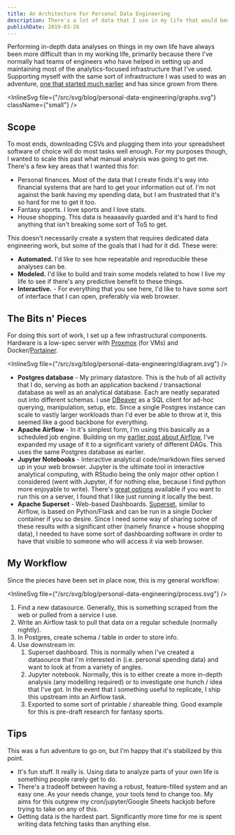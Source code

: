 ```yaml
---
title: An Architecture For Personal Data Engineering
description: There's a lot of data that I use in my life that would benefit from some infrastructure work. Here's hoping to create something that makes this easier for me.
publishDate: 2019-03-26
---
```



Performing in-depth data analyses on things in my own life have always been more difficult than in my working life, primarily because there I've normally had teams of engineers who have helped in setting up and maintaining most of the analytics-focused infrastructure that I've used. Supporting myself with the same sort of infrastructure I was used to was an adventure, [one that started much earlier](/blog/my-very-own-airflow-cluster/) and has since grown from there.

<InlineSvg file={"/src/svg/blog/personal-data-engineering/graphs.svg"} className={"small"} />

## Scope

To most ends, downloading CSVs and plugging them into your spreadsheet software of choice will do most tasks well enough. For my purposes though, I wanted to scale this past what manual analysis was going to get me. There's a few key areas that I wanted this for:

- Personal finances. Most of the data that I create finds it's way into financial systems that are hard to get your information out of. I'm not against the bank having my spending data, but I am frustrated that it's so hard for me to get it too.
- Fantasy sports. I love sports and I love stats.
- House shopping. This data is heaaaavily guarded and it's hard to find anything that isn't breaking some sort of ToS to get.

This doesn't necessarily create a system that requires dedicated data engineering work, but some of the goals that I had for it did. These were:

- **Automated.** I'd like to see how repeatable and reproducible these analyses can be.
- **Modeled.** I'd like to build and train some models related to how I live my life to see if there's any predictive benefit to these things.
- **Interactive.** - For everything that you see here, I'd like to have some sort of interface that I can open, preferably via web browser.

## The Bits n' Pieces

For doing this sort of work, I set up a few infrastructural components. Hardware is a low-spec server with [Proxmox](https://www.proxmox.com/en/) (for VMs) and Docker/[Portainer](https://www.portainer.io/).

<InlineSvg file={"/src/svg/blog/personal-data-engineering/diagram.svg"} />

- **Postgres database** - My primary datastore. This is the hub of all activity that I do, serving as both an application backend / transactional database as well as an analytical database. Each are neatly separated out into different schemas. I use [DBeaver](https://dbeaver.io/) as a SQL client for ad-hoc querying, manipulation, setup, etc. Since a single Postgres instance can scale to vastly larger workloads than I'd ever be able to throw at it, this seemed like a good backbone for everything.
- **Apache Airflow** - In it's simplest form, I'm using this basically as a scheduled job engine. Building on my [earlier post about Airflow]("/blog/my-very-own-airflow-cluster/"), I've expanded my usage of it to a significant variety of different DAGs. This uses the same Postgres database as earlier.
- **Jupyter Notebooks** - Interactive analytical code/markdown files served up in your web browser. Jupyter is the ultimate tool in interactive analytical computing, with RStudio being the only major other option I considered (went with Jupyter, if for nothing else, because I find python more enjoyable to write). There's [great options](https://jupyterhub.readthedocs.io/en/stable/) available if you want to run this on a server, I found that I like just running it locally the best.
- **Apache Superset** - Web-based Dashboards. [Superset](https://superset.incubator.apache.org/installation.html#getting-started), similar to Airflow, is based on Python/Flask and can be run in a single Docker container if you so desire. Since I need some way of sharing some of these results with a significant other (namely finance + house shopping data), I needed to have some sort of dashboarding software in order to have that visible to someone who will access it via web browser.

## My Workflow

Since the pieces have been set in place now, this is my general workflow:

<InlineSvg file={"/src/svg/blog/personal-data-engineering/process.svg"} />

1. Find a new datasource. Generally, this is something scraped from the web or pulled from a service I use.
2. Write an Airflow task to pull that data on a regular schedule (normally nightly).
3. In Postgres, create schema / table in order to store info.
4. Use downstream in:
   1. Superset dashboard. This is normally when I've created a datasource that I'm interested in (i.e. personal spending data) and want to look at from a variety of angles.
   2. Jupyter notebook. Normally, this is to either create a more in-depth analysis (any modelling required) or to investigate one hunch / idea that I've got. In the event that I something useful to replicate, I ship this upstream into an Airflow task.
   3. Exported to some sort of printable / shareable thing. Good example for this is pre-draft research for fantasy sports.

## Tips

This was a fun adventure to go on, but I'm happy that it's stabilized by this point.

- It's fun stuff. It really is. Using data to analyze parts of your own life is something people rarely get to do.
- There's a tradeoff between having a robust, feature-filled system and an easy one. As your needs change, your tools tend to change too. My aims for this outgrew my cron/jupyter/Google Sheets hackjob before trying to take on any of this.
- Getting data is the hardest part. Significantly more time for me is spent writing data fetching tasks than anything else.
